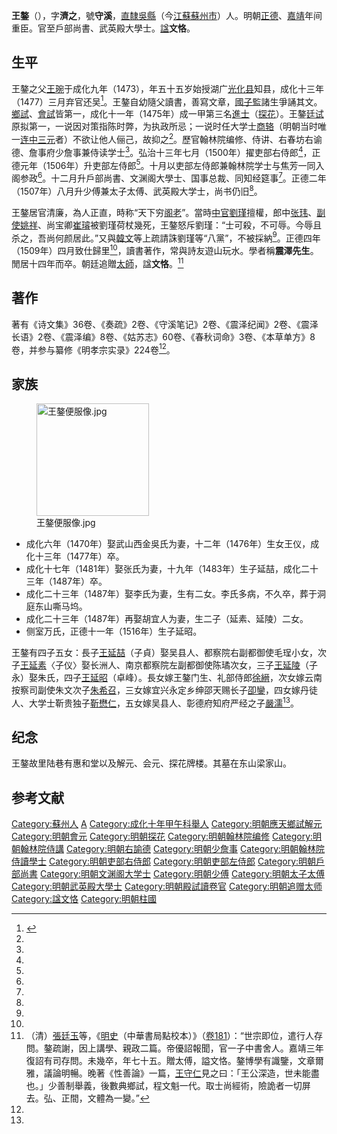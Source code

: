 {{Otheruses|other=名为王文恪的其他人物|王文恪}}
{{明清人物信息框
| 姓名 = 王鏊
| 原名 =
| 圖片名稱= 王鏊.jpg
| 圖片大小 = 250px
| 圖片說明 = 清人绘《王鏊像》，[[南京博物院|南京博物院]]藏
| 最高職務 = 戶部尚書武英殿大學士加少傅兼太子太傅
| 屆數 = 
| 國家 = 大明
| 前任 = 
| 繼任 = 
| 爵位 =
| 籍貫 = [[南直隸|直隸]][[蘇州府|蘇州府]][[吳縣|吳縣]]
| 族裔 = 漢族
| 旗籍 = 
| 字號 = 字濟之，號守溪
| 諡號 = 文恪
| 出生日期 = [[景泰_(明朝)|景泰]]元年（[[1450年|1450年]][[8月17日|8月17日]]）
| 出生地點 = [[南直隸|南直隸]][[苏州府|苏州府]][[吳縣|吳縣]][[东洞庭山|东洞庭山]][[震泽乡|震泽乡]]陆巷口
| 逝世日期 = [[嘉靖|嘉靖]]三年（[[1524年|1524年]][[3月11日|3月11日]]）
| 逝世地點 = 南直隸苏州府吳縣县城里第
| 墓葬 =嘉靖四年正月初一葬东洞庭梁家山
| 配偶 =吴夫人（1477年卒）<br>张夫人（1487年卒）<br>李夫人（弘治初卒）<br>胡夫人、侧室万氏
| 親屬 =父亲王琬、母亲叶夫人
| 出身 = 
*成化十年甲午科應天鄉試第一名舉人（解元）
*成化十一年乙未科進士及第（探花）
| 經歷 = 
| 著作 =*《诗文集》36卷、《奏疏》2卷、《守溪笔记》2卷、《震泽纪闻》2卷、《震泽长语》2卷、《震泽编》8卷、《姑苏志》60卷、《春秋词命》3卷、《本草单方》8卷
*参纂《明孝宗实录》224卷
}}

'''王鏊'''（{{bd|1450年||1524年|catIdx=W王}}），字'''濟之'''，號'''守溪'''，[[南直隸|直隸]][[吳縣|吳縣]]（今[[江蘇|江蘇]][[蘇州市|蘇州市]]）人。明朝[[正德_(明)|正德]]、[[嘉靖|嘉靖]]年间重臣。官至戶部尚書、武英殿大學士。[[諡號|諡]]'''文恪'''。

==生平==
王鏊之父[[王琬_(明)|王琬]]于成化九年（1473），年五十五岁始授湖广[[光化县|光化县]]知县，成化十三年（1477）三月弃官还吴<ref name="年谱" >{{Cite book |last=劉 |first=俊偉 |title=王鏊年谱 |publisher=浙江大學出版社 |date=2013-11 |url=https://book.douban.com/subject/25780622/ |access-date=2021-08-19 |archive-date=2021-08-19 |archive-url=https://web.archive.org/web/20210819140440/https://book.douban.com/subject/25780622/ |dead-url=no }}</ref>{{rp|第6页、第12页}}。王鏊自幼隨父讀書，善寫文章，[[國子監|國子監]]諸生爭誦其文。[[鄉試|鄉試]]、[[會試|會試]]皆第一，成化十一年（1475年）成一甲第三名[[進士|進士]]（[[探花|探花]]）。王鏊[[廷试|廷试]]原拟第一，一说因对策指陈时弊，为执政所忌；一说时任大学士[[商辂|商辂]]（明朝当时唯一[[连中三元|连中三元]]者）不欲让他人俪己，故抑之<ref name="年谱" />{{rp|第9页}}。歷官翰林院编修、侍讲、右春坊右谕德、詹事府少詹事兼侍读学士<ref name="年谱" />。弘治十三年七月（1500年）擢吏部右侍郎<ref name="年谱" />{{rp|第108页}}，正德元年（1506年）升吏部左侍郎<ref name="年谱" />{{rp|第136页}}。十月以吏部左侍郎兼翰林院学士与焦芳一同入阁参政<ref name="年谱" />{{rp|第138页}}。十二月升戶部尚書、文渊阁大學士、国事总裁、同知经筵事<ref name="年谱" />{{rp|第142页}}。正德二年（1507年）八月升少傅兼太子太傅、武英殿大学士，尚书仍旧<ref name="年谱" />{{rp|第149页}}。

王鏊居官清廉，為人正直，時称“天下穷[[阁老|阁老]]”。當時[[宦官|中官]][[劉瑾|劉瑾]]擅權，郎中[[张玮|张玮]]、[[副使|副使]][[姚祥|姚祥]]、尚宝卿[[崔璿|崔璿]]被劉瑾荷杖幾死，王鏊怒斥劉瑾：“士可殺，不可辱。今辱且杀之，吾尚何颜居此。”又與[[韓文_(成化進士)|韓文]]等上疏請誅劉瑾等“八黨”，不被採納<ref name="年谱" />{{rp|第138页}}。正德四年（1509年）四月致仕歸里<ref name="年谱" />{{rp|第158页}}，讀書著作，常與詩友遊山玩水。學者稱'''震澤先生'''。閒居十四年而卒。朝廷追贈[[太師|太師]]，諡'''文恪'''。<ref>（清）[[張廷玉|張廷玉]]等，《[[:s:明史|明史]]（中華書局點校本）》（[[:s:明史/卷181|卷181]]）：“世宗即位，遣行人存問。鏊疏謝，因上講學、親政二篇。帝優詔報聞，官一子中書舍人。嘉靖三年復詔有司存問。未幾卒，年七十五。贈太傅，謚文恪。鏊博學有識鑒，文章爾雅，議論明暢。晚著《性善論》一篇，[[王守仁|王守仁]]見之曰：「王公深造，世未能盡也。」少善制舉義，後數典鄉試，程文魁一代。取士尚經術，險詭者一切屏去。弘、正間，文體為一變。”</ref>

==著作==
著有《诗文集》36卷、《奏疏》2卷、《守溪笔记》2卷、《震泽纪闻》2卷、《震泽长语》2卷、《震泽编》8卷、《姑苏志》60卷、《春秋词命》3卷、《本草单方》8卷，并参与纂修《明孝宗实录》224卷<ref name="年谱" />{{rp|第4页}}。

== 家族 ==
[[File:王鏊便服像.jpg|180px]]
* 成化六年（1470年）娶武山西金吳氏为妻，十二年（1476年）生女王仪，成化十三年（1477年）卒。
* 成化十七年（1481年）娶张氏为妻，十九年（1483年）生子延喆，成化二十三年（1487年）卒。
* 成化二十三年（1487年）娶李氏为妻，生有二女。李氏多病，不久卒，葬于洞庭东山嘶马坞。
* 成化二十三年（1487年）再娶胡宜人为妻，生二子（延素、延陵）二女。
* 侧室万氏，正德十一年（1516年）生子延昭。
王鏊有四子五女：長子[[王延喆|王延喆]]（子貞）娶吴县人、都察院右副都御使毛珵小女，次子[[王延素|王延素]]〈子仪〉娶长洲人、南京都察院左副都御使陈璚次女，三子[[王延陵|王延陵]]（子永）娶朱氏，四子[[王延昭|王延昭]]（卓峰）。長女嫁王鏊门生、礼部侍郎[[徐縉|徐縉]]，次女嫁云南按察司副使朱文次子[[朱希召|朱希召]]，三女嫁宜兴永定乡绅邵天赐长子[[卲鑾|卲鑾]]，四女嫁丹徒人、大学士靳贵独子[[靳懋仁|靳懋仁]]，五女嫁吴县人、彰德府知府严经之子[[嚴濡|嚴濡]]<ref name="年谱" />{{rp|第282页}}。

==纪念==
王鏊故里陆巷有惠和堂以及解元、会元、探花牌楼。其墓在东山梁家山。

==参考文献==
{{reflist}}

{{wikisource|明史/卷181}}
{{並稱|王唐瞿薛——八股四大家|[[王鏊|王　鏊]] - [[唐順之|唐順之]] - [[瞿景淳|瞿景淳]] - [[薛應旂|薛應旂]]}}
{{並稱|明朝舉業八大家|<small>吳縣</small>[[王鏊|王鏊]] - <small>武進</small>[[唐順之|唐順之]] - <small>常熟</small>[[瞿景淳|瞿景淳]] - <small>武進</small>[[薛應旂|薛應旂]] - <small>昆山</small>[[歸有光|歸有光]] - <small>德清</small>[[胡友信|胡友信]] - <small>歸善</small>[[楊起元_(博羅)|楊起元]] - <small>臨川</small>[[湯顯祖|湯顯祖]]}}
{{成化十一年乙未科殿試金榜}}

{{權威控制}}

{{DEFAULTSORT:Wang王}}
[[Category:蘇州人|Category:蘇州人]]
[[Category:王姓|A]]
[[Category:成化十年甲午科舉人|Category:成化十年甲午科舉人]]
[[Category:明朝應天鄉試解元|Category:明朝應天鄉試解元]]
[[Category:明朝會元|Category:明朝會元]]
[[Category:明朝探花|Category:明朝探花]]
[[Category:明朝翰林院编修|Category:明朝翰林院编修]]
[[Category:明朝翰林院侍講|Category:明朝翰林院侍講]]
[[Category:明朝右諭德|Category:明朝右諭德]]
[[Category:明朝少詹事|Category:明朝少詹事]]
[[Category:明朝翰林院侍讀學士|Category:明朝翰林院侍讀學士]]
[[Category:明朝吏部右侍郎|Category:明朝吏部右侍郎]]
[[Category:明朝吏部左侍郎|Category:明朝吏部左侍郎]]
[[Category:明朝戶部尚書|Category:明朝戶部尚書]]
[[Category:明朝文渊阁大学士|Category:明朝文渊阁大学士]]
[[Category:明朝少傅|Category:明朝少傅]]
[[Category:明朝太子太傅|Category:明朝太子太傅]]
[[Category:明朝武英殿大學士|Category:明朝武英殿大學士]]
[[Category:明朝殿試讀卷官|Category:明朝殿試讀卷官]]
[[Category:明朝追赠太师|Category:明朝追赠太师]]
[[Category:諡文恪|Category:諡文恪]]
[[Category:明朝柱國|Category:明朝柱國]]